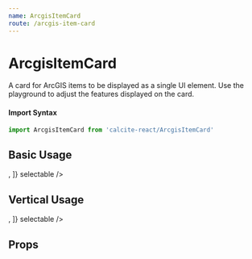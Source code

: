 ```yaml
---
name: ArcgisItemCard
route: /arcgis-item-card
---
```





# ArcgisItemCard

A card for ArcGIS items to be displayed as a single UI element. 
Use the playground to adjust the features displayed on the card.

#### Import Syntax

```js
import ArcgisItemCard from 'calcite-react/ArcgisItemCard'
```

## Basic Usage

<Playground>
  <ArcgisItemCard 
    item={item} 
    actions={[<StyledUserIcon/>, <StyledCalendarIcon/>]} 
    selectable 
  />
</Playground>

## Vertical Usage

<Playground>
  <ArcgisItemCard 
    item={item} 
    vertical 
    actions={[<StyledUserIcon/>, <StyledCalendarIcon/>]} 
    selectable 
  />
</Playground>

## Props

<PropsTable of={ArcgisItemCard} />
